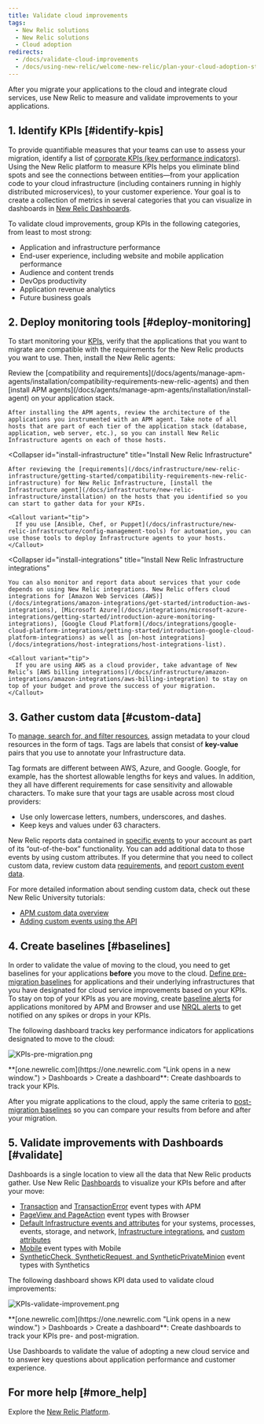 ```yaml
---
title: Validate cloud improvements
tags:
  - New Relic solutions
  - New Relic solutions
  - Cloud adoption
redirects:
  - /docs/validate-cloud-improvements
  - /docs/using-new-relic/welcome-new-relic/plan-your-cloud-adoption-strategy/validate-cloud-improvements
---
```


After you migrate your applications to the cloud and integrate cloud services, use New Relic to measure and validate improvements to your applications.

## 1. Identify KPIs [#identify-kpis]

To provide quantifiable measures that your teams can use to assess your migration, identify a list of [corporate KPIs (key performance indicators)](/docs/optimize-customer-experience#identify-metrics). Using the New Relic platform to measure KPIs helps you eliminate blind spots and see the connections between entities—from your application code to your cloud infrastructure (including containers running in highly distributed microservices), to your customer experience. Your goal is to create a collection of metrics in several categories that you can visualize in dashboards in [New Relic Dashboards](/docs/query-your-data/explore-query-data/dashboards/introduction-new-relic-one-dashboards).

To validate cloud improvements, group KPIs in the following categories, from least to most strong:

* Application and infrastructure performance
* End-user experience, including website and mobile application performance
* Audience and content trends
* DevOps productivity
* Application revenue analytics
* Future business goals

## 2. Deploy monitoring tools [#deploy-monitoring]

To start monitoring your [KPIs](#identify-kpis), verify that the applications that you want to migrate are compatible with the requirements for the New Relic products you want to use. Then, install the New Relic agents:

<CollapserGroup>
  <Collapser
    id="install-apm"
    title="Install New Relic APM"
  >
    Review the [compatibility and requirements](/docs/agents/manage-apm-agents/installation/compatibility-requirements-new-relic-agents) and then [install APM agents](/docs/agents/manage-apm-agents/installation/install-agent) on your application stack.

    After installing the APM agents, review the architecture of the applications you instrumented with an APM agent. Take note of all hosts that are part of each tier of the application stack (database, application, web server, etc.), so you can install New Relic Infrastructure agents on each of those hosts.
  </Collapser>

  <Collapser
    id="install-infrastructure"
    title="Install New Relic Infrastructure"
  >
    After reviewing the [requirements](/docs/infrastructure/new-relic-infrastructure/getting-started/compatibility-requirements-new-relic-infrastructure) for New Relic Infrastructure, [install the Infrastructure agent](/docs/infrastructure/new-relic-infrastructure/installation) on the hosts that you identified so you can start to gather data for your KPIs.

    <Callout variant="tip">
      If you use [Ansible, Chef, or Puppet](/docs/infrastructure/new-relic-infrastructure/config-management-tools) for automation, you can use those tools to deploy Infrastructure agents to your hosts.
    </Callout>
  </Collapser>

  <Collapser
    id="install-integrations"
    title="Install New Relic Infrastructure integrations"
  >
    You can also monitor and report data about services that your code depends on using New Relic integrations. New Relic offers cloud integrations for [Amazon Web Services (AWS)](/docs/integrations/amazon-integrations/get-started/introduction-aws-integrations), [Microsoft Azure](/docs/integrations/microsoft-azure-integrations/getting-started/introduction-azure-monitoring-integrations), [Google Cloud Platform](/docs/integrations/google-cloud-platform-integrations/getting-started/introduction-google-cloud-platform-integrations) as well as [on-host integrations](/docs/integrations/host-integrations/host-integrations-list).

    <Callout variant="tip">
      If you are using AWS as a cloud provider, take advantage of New Relic’s [AWS billing integrations](/docs/infrastructure/amazon-integrations/amazon-integrations/aws-billing-integration) to stay on top of your budget and prove the success of your migration.
    </Callout>
  </Collapser>
</CollapserGroup>

## 3. Gather custom data [#custom-data]

To [manage, search for, and filter resources](/docs/infrastructure/new-relic-infrastructure/configuration/configure-infrastructure-agent#attributes), assign metadata to your cloud resources in the form of tags. Tags are labels that consist of **key-value** pairs that you use to annotate your Infrastructure data.

Tag formats are different between AWS, Azure, and Google. Google, for example, has the shortest allowable lengths for keys and values. In addition, they all have different requirements for case sensitivity and allowable characters. To make sure that your tags are usable across most cloud providers:

* Use only lowercase letters, numbers, underscores, and dashes.
* Keep keys and values under 63 characters.

New Relic reports data contained in [specific events](/docs/insights/insights-data-sources/default-data) to your account as part of its “out-of-the-box” functionality. You can add additional data to those events by using custom attributes. If you determine that you need to collect custom data, review custom data [requirements](/docs/insights/insights-data-sources/custom-data/insights-custom-data-requirements-limits), and [report custom event data](/docs/insights/insights-data-sources/custom-data/report-custom-event-data).

For more detailed information about sending custom data, check out these New Relic University tutorials:

* [APM custom data overview](https://learn.newrelic.com/custom-data-with-apm)
* [Adding custom events using the API](https://learn.newrelic.com/custom-data-with-insights)

## 4. Create baselines [#baselines]

In order to validate the value of moving to the cloud, you need to get baselines for your applications **before** you move to the cloud. [Define pre-migration baselines](/docs/create-application-baselines) for applications and their underlying infrastructures that you have designated for cloud service improvements based on your KPIs. To stay on top of your KPIs as you are moving, create [baseline alerts](/docs/alerts/new-relic-alerts/defining-conditions/create-baseline-alert-conditions) for applications monitored by APM and Browser and use [NRQL alerts](/docs/alerts/new-relic-alerts/defining-conditions/create-alert-conditions-nrql-queries) to get notified on any spikes or drops in your KPIs.

The following dashboard tracks key performance indicators for applications designated to move to the cloud:

![KPIs-pre-migration.png](./images/KPIs-pre-migration_0.png "KPIs-pre-migration.png")

<figcaption>
  **[one.newrelic.com](https://one.newrelic.com "Link opens in a new window.") > Dashboards > Create a dashboard**: Create dashboards to track your KPIs.
</figcaption>

After you migrate applications to the cloud, apply the same criteria to [post-migration baselines](/docs/perform-migration-acceptance-testing) so you can compare your results from before and after your migration.

## 5. Validate improvements with Dashboards [#validate]

Dashboards is a single location to view all the data that New Relic products gather. Use New Relic [Dashboards](/docs/dashboards) to visualize your KPIs before and after your move:

* [Transaction](/docs/insights/new-relic-insights/decorating-events/apm-default-attributes-insights) and [TransactionError](/docs/insights/new-relic-insights/decorating-events/error-event-default-attributes-insights) event types with APM
* [PageView and PageAction](/docs/insights/new-relic-insights/decorating-events/browser-default-attributes-insights) event types with Browser
* [Default Infrastructure events and attributes](/docs/infrastructure/new-relic-infrastructure/data-instrumentation/default-infrastructure-attributes-events) for your systems, processes, events, storage, and network, [Infrastructure integrations](/docs/infrastructure/integrations-getting-started/getting-started/introduction-infrastructure-integrations), and [custom attributes](/docs/agents/manage-apm-agents/agent-data/collect-custom-attributes)
* [Mobile](/docs/insights/new-relic-insights/decorating-events/mobile-default-attributes-insights) event types with Mobile
* [SyntheticCheck, SyntheticRequest, and SyntheticPrivateMinion](/docs/insights/new-relic-insights/decorating-events/synthetics-default-attributes-insights) event types with Synthetics

The following dashboard shows KPI data used to validate cloud improvements:

![KPIs-validate-improvement.png](./images/KPIs-validate-improvement_0.png "KPIs-validate-improvement.png")

<figcaption>
  **[one.newrelic.com](https://one.newrelic.com "Link opens in a new window.") > Dashboards > Create a dashboard**: Create dashboards to track your KPIs pre- and post-migration.
</figcaption>

Use Dashboards to validate the value of adopting a new cloud service and to answer key questions about application performance and customer experience.

## For more help [#more_help]

Explore the [New Relic Platform](https://newrelic.com/products).
